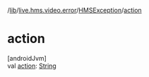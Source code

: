 /[lib](/api-reference/android/v2/home/content)/[live.hms.video.error](../index)/[HMSException](index)/[action](action)

# action

[androidJvm]\
val [action](action): [String](https://kotlinlang.org/api/latest/jvm/stdlib/kotlin/-string/index.html)
